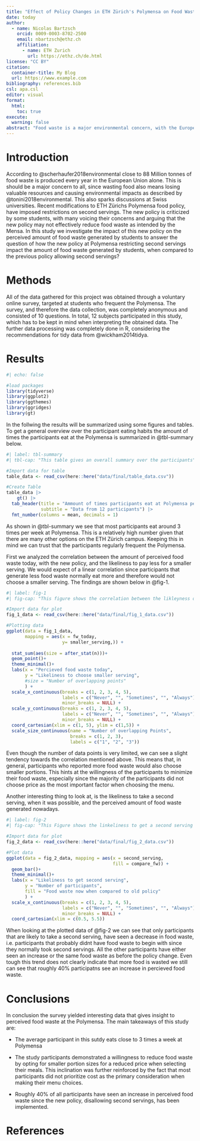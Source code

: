 ```yaml
---
title: "Effect of Policy Changes in ETH Zürich's Polymensa on Food Waste"
date: today
author:
  - name: Nicolas Bartzsch
    orcid: 0009-0003-8702-2500
    email: nbartzsch@ethz.ch
    affiliation: 
      - name: ETH Zurich
        url: https://ethz.ch/de.html
license: "CC BY"
citation: 
  container-title: My Blog
  url: https://www.example.com
bibliography: references.bib
csl: apa.csl
editor: visual
format:
  html:
    toc: true
execute: 
  warning: false
abstract: "Food waste is a major environmental concern, with the European Union alone producing around 88 million tonnes each year. This study examined the impact of restricting second servings at ETH Zurich's Polymensa cafeteria through a survey of students who regularly eat there. While some participants reported less waste without second servings, around 40% perceived increased waste compared to the previous policy, suggesting portion restrictions may not effectively reduce waste for all students."
---
```


# Introduction

According to @scherhaufer2018environmental close to 88 Million tonnes of food waste is produced every year in the European Union alone. This is should be a major concern to all, since wasting food also means losing valuable resources and causing environmental impacts as described by @tonini2018environmental. This also sparks discussions at Swiss universities. Recent modifications to ETH Zürichs Polymensa food policy, have imposed restrictions on second servings. The new policy is criticized by some students, with many voicing their concerns and arguing that the new policy may not effectively reduce food waste as intended by the Mensa. In this study we investigate the impact of this new policy on the perceived amount of food waste generated by students to answer the question of how the new policy at Polymensa restricting second servings impact the amount of food waste generated by students, when compared to the previous policy allowing second servings?

# Methods

All of the data gathered for this project was obtained through a voluntary online survey, targeted at students who frequent the Polymensa. The survey, and therefore the data collection, was completely anonymous and consisted of 10 questions. In total, 12 subjects participated in this study, which has to be kept in mind when interpreting the obtained data. The further data processing was completely done in R, considering the recommendations for tidy data from @wickham2014tidya.

# Results

```r
#| echo: false

#load packages
library(tidyverse)
library(ggplot2)
library(ggthemes)
library(ggridges)
library(gt)
```

In the follwing the results will be summarized using some figures and tables. To get a general overview over the participant eating habits the amount of times the participants eat at the Polymensa is summarized in @tbl-summary below.

```r
#| label: tbl-summary
#| tbl-cap: "This table gives an overall summary over the participants"

#Import data for table
table_data <- read_csv(here::here("data/final/table_data.csv"))

#Create Table
table_data |> 
    gt() |>
  tab_header(title = "Ammount of times participants eat at Polymensa per week",
             subtitle = "Data from 12 participants") |>
  fmt_number(columns = mean, decimals = 1)
```

As shown in @tbl-summary we see that most participants eat around 3 times per week at Polymensa. This is a relatively high number given that there are many other options on the ETH Zürich campus. Keeping this in mind we can trust that the participants regularly frequent the Polymensa.

First we analyzed the correlation between the amount of perceived food waste today, with the new policy, and the likeliness to pay less for a smaller serving. We would expect of a linear correlation since participants that generate less food waste normally eat more and therefore would not choose a smaller serving. The findings are shown below in @fig-1.

```r
#| label: fig-1
#| fig-cap: "This figure shows the correlation between the likleyness of food waste and the willingness of a participant to choose a smaller serving."

#Import data for plot
fig_1_data <- read_csv(here::here("data/final/fig_1_data.csv"))

#Plotting data
ggplot(data = fig_1_data,
       mapping = aes(x = fw_today,
                     y= smaller_serving,)) +
  
  stat_sum(aes(size = after_stat(n)))+
  geom_point()+
  theme_minimal()+
  labs(x = "Percieved food waste today",
       y = "Likeliness to choose smaller serving",
       #size = "Number of overlapping points"
       ) +
  scale_x_continuous(breaks = c(1, 2, 3, 4, 5), 
                     labels = c("Never", "", "Sometimes", "", "Always"),
                     minor_breaks = NULL) +
  scale_y_continuous(breaks = c(1, 2, 3, 4, 5),
                     labels = c("Never", "", "Sometimes", "", "Always"),
                     minor_breaks = NULL) +
  coord_cartesian(xlim = c(1, 5), ylim = c(1,5)) +
  scale_size_continuous(name = "Number of overlapping Points",
                        breaks = c(1, 2, 3),
                        labels = c("1", "2", "3"))

```

Even though the number of data points is very limited, we can see a slight tendency towards the correlation mentioned above. This means that, in general, participants who reported more food waste would also choose smaller portions. This hints at the willingness of the participants to minimize their food waste, especially since the majority of the participants did not choose price as the most important factor when choosing the menu.

Another interesting thing to look at, is the likeliness to take a second serving, when it was possible, and the perceived amount of food waste generated nowadays.

```r
#| label: fig-2
#| fig-cap: "This Figure shows the linkeliness to get a second serving in relation to the percieved food waste since the policy change."

#Import data for plot
fig_2_data <- read_csv(here::here("data/final/fig_2_data.csv"))

#Plot data
ggplot(data = fig_2_data, mapping = aes(x = second_serving,
                                        fill = compare_fw)) +
  geom_bar()+
  theme_minimal()+
  labs(x = "Likeliness to get second serving",
       y = "Number of participants",
       fill = "Food waste now when compared to old policy"
       ) +
  scale_x_continuous(breaks = c(1, 2, 3, 4, 5), 
                     labels = c("Never", "", "Sometimes", "", "Always"),
                     minor_breaks = NULL) +
  coord_cartesian(xlim = c(0.5, 5.5))

```

When looking at the plotted data of @fig-2 we can see that only participants that are likely to take a second serving, have seen a decrease in food waste, i.e. participants that probably didnt have food waste to begin with since they normally took second servings. All the other participants have either seen an increase or the same food waste as before the policy change. Even tough this trend does not clearly indicate that more food is wasted we still can see that roughly 40% participatns see an increase in percieved food waste.

# Conclusions

In conclusion the survey yielded interesting data that gives insight to perceived food waste at the Polymensa. The main takeaways of this study are:

-   The average participant in this sutdy eats close to 3 times a week at Polymensa

-   The study participants demonstrated a willingness to reduce food waste by opting for smaller portion sizes for a reduced price when selecting their meals. This inclination was further reinforced by the fact that most participants did not prioritize cost as the primary consideration when making their menu choices.

-   Roughly 40% of all participants have seen an increase in perceived food waste since the new policy, disallowing second servings, has been implemented.

# References
